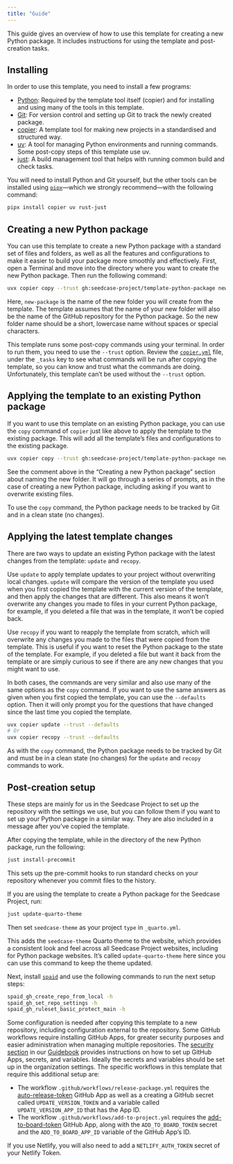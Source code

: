 ```yaml
---
title: "Guide"
---
```


This guide gives an overview of how to use this template for creating a
new Python package. It includes instructions for using the template and
post-creation tasks.

## Installing

In order to use this template, you need to install a few programs:

-   [Python](https://www.python.org/): Required by the template tool
    itself (copier) and for installing and using many of the tools in
    this template.
-   [Git](https://git-scm.com/): For version control and setting up Git
    to track the newly created package.
-   [copier](https://copier.readthedocs.io/en/stable/#quick-start): A
    template tool for making new projects in a standardised and
    structured way.
-   [uv](https://docs.astral.sh/uv/): A tool for managing Python
    environments and running commands. Some post-copy steps of this
    template use uv.
-   [just](https://just.systems/man/en/): A build management tool that
    helps with running common build and check tasks.

You will need to install Python and Git yourself, but the other tools
can be installed using
[`pipx`](https://pipxproject.github.io/pipx/)---which we strongly
recommend---with the following command:

``` bash
pipx install copier uv rust-just
```

## Creating a new Python package

You can use this template to create a new Python package with a standard
set of files and folders, as well as all the features and configurations
to make it easier to build your package more smoothly and effectively.
First, open a Terminal and move into the directory where you want to
create the new Python package. Then run the following command:

``` bash
uvx copier copy --trust gh:seedcase-project/template-python-package new-package
```

Here, `new-package` is the name of the new folder you will create from
the template. The template assumes that the name of your new folder will
also be the name of the GitHub repository for the Python package. So the
new folder name should be a short, lowercase name without spaces or
special characters.

::: callout-caution
This template runs some post-copy commands using your terminal. In order
to run them, you need to use the `--trust` option. Review the
[`copier.yml`](https://github.com/seedcase-project/template-python-package/blob/main/copier.yaml)
file, under the `_tasks` key to see what commands will be run after
copying the template, so you can know and trust what the commands are
doing. Unfortunately, this template can't be used without the `--trust`
option.
:::

## Applying the template to an existing Python package

If you want to use this template on an existing Python package, you can
use the `copy` command of `copier` just like above to apply the template
to the existing package. This will add all the template's files and
configurations to the existing package.

``` bash
uvx copier copy --trust gh:seedcase-project/template-python-package new-package
```

See the comment above in the "Creating a new Python package" section
about naming the new folder. It will go through a series of prompts, as
in the case of creating a new Python package, including asking if you
want to overwrite existing files.

::: callout-note
To use the `copy` command, the Python package needs to be tracked by Git
and in a clean state (no changes).
:::

## Applying the latest template changes

There are two ways to update an existing Python package with the latest
changes from the template: `update` and `recopy`.

Use `update` to apply template updates to your project without
overwriting local changes. `update` will compare the version of the
template you used when you first copied the template with the current
version of the template, and then apply the changes that are different.
This also means it won't overwrite any changes you made to files in your
current Python package, for example, if you deleted a file that was in
the template, it won't be copied back.

Use `recopy` if you want to reapply the template from scratch, which
will overwrite any changes you made to the files that were copied from
the template. This is useful if you want to reset the Python package to
the state of the template. For example, if you deleted a file but want
it back from the template or are simply curious to see if there are any
new changes that you might want to use.

In both cases, the commands are very similar and also use many of the
same options as the `copy` command. If you want to use the same answers
as given when you first copied the template, you can use the
`--defaults` option. Then it will only prompt you for the questions that
have changed since the last time you copied the template.

``` bash
uvx copier update --trust --defaults
# Or
uvx copier recopy --trust --defaults
```

As with the `copy` command, the Python package needs to be tracked by
Git and must be in a clean state (no changes) for the `update` and
`recopy` commands to work.

## Post-creation setup

These steps are mainly for us in the Seedcase Project to set up the
repository with the settings we use, but you can follow them if you want
to set up your Python package in a similar way. They are also included
in a message after you've copied the template.

After copying the template, while in the directory of the new Python
package, run the following:

``` bash
just install-precommit
```

This sets up the pre-commit hooks to run standard checks on your
repository whenever you commit files to the history.

If you are using the template to create a Python package for the
Seedcase Project, run:

``` bash
just update-quarto-theme
```

Then set `seedcase-theme` as your project `type` in `_quarto.yml`.

This adds the `seedcase-theme` Quarto theme to the website, which
provides a consistent look and feel across all Seedcase Project
websites, including for Python package websites. It's called
`update-quarto-theme` here since you can use this command to keep the
theme updated.

Next, install [`spaid`](https://github.com/seedcase-project/spaid) and
use the following commands to run the next setup steps:

``` bash
spaid_gh_create_repo_from_local -h
spaid_gh_set_repo_settings -h
spaid_gh_ruleset_basic_protect_main -h
```

Some configuration is needed after copying this template to a new
repository, including configuration external to the repository. Some
GitHub workflows require installing GitHub Apps, for greater security
purposes and easier administration when managing multiple repositories.
The [security
section](https://guidebook.seedcase-project.org/operations/security#using-github-apps-to-generate-tokens)
in our [Guidebook](https://guidebook.seedcase-project.org/) provides
instructions on how to set up GitHub Apps, secrets, and variables.
Ideally the secrets and variables should be set up in the organization
settings. The specific workflows in this template that require this
additional setup are:

-   The workflow `.github/workflows/release-package.yml` requires the
    [auto-release-token](https://github.com/apps/auto-release-token)
    GitHub App as well as a creating a GitHub secret called
    `UPDATE_VERSION_TOKEN` and a variable called `UPDATE_VERSION_APP_ID`
    that has the App ID.
-   The workflow `.github/workflows/add-to-project.yml` requires the
    [add-to-board-token](https://github.com/apps/add-to-board-token)
    GitHub App, along with the `ADD_TO_BOARD_TOKEN` secret and the
    `ADD_TO_BOARD_APP_ID` variable of the GitHub App's ID.

If you use Netlify, you will also need to add a `NETLIFY_AUTH_TOKEN`
secret of your Netlify Token.

